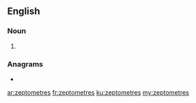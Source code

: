 {{also|zepto-metres}}
==English==

===Noun===
{{head|en|noun plural form}}

# {{plural of|zeptometre|lang=en}}

===Anagrams===
* {{l|en|zeptometers}}

[[ar:zeptometres]]
[[fr:zeptometres]]
[[ku:zeptometres]]
[[my:zeptometres]]